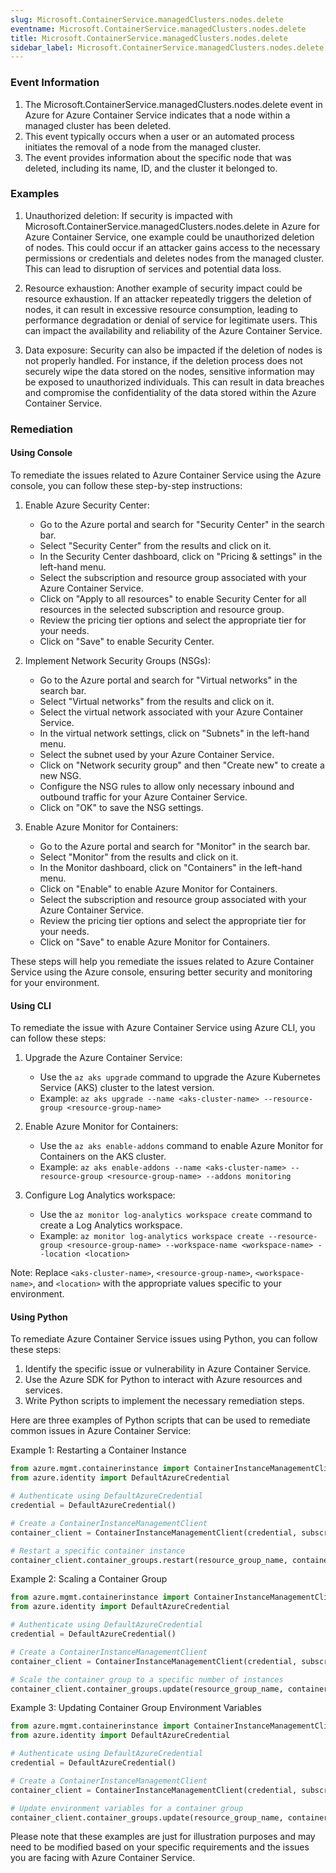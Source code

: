 ```yaml
--- 
slug: Microsoft.ContainerService.managedClusters.nodes.delete
eventname: Microsoft.ContainerService.managedClusters.nodes.delete
title: Microsoft.ContainerService.managedClusters.nodes.delete
sidebar_label: Microsoft.ContainerService.managedClusters.nodes.delete
---
```

                       
### Event Information

1. The Microsoft.ContainerService.managedClusters.nodes.delete event in Azure for Azure Container Service indicates that a node within a managed cluster has been deleted.
2. This event typically occurs when a user or an automated process initiates the removal of a node from the managed cluster.
3. The event provides information about the specific node that was deleted, including its name, ID, and the cluster it belonged to.


### Examples

1. Unauthorized deletion: If security is impacted with Microsoft.ContainerService.managedClusters.nodes.delete in Azure for Azure Container Service, one example could be unauthorized deletion of nodes. This could occur if an attacker gains access to the necessary permissions or credentials and deletes nodes from the managed cluster. This can lead to disruption of services and potential data loss.

2. Resource exhaustion: Another example of security impact could be resource exhaustion. If an attacker repeatedly triggers the deletion of nodes, it can result in excessive resource consumption, leading to performance degradation or denial of service for legitimate users. This can impact the availability and reliability of the Azure Container Service.

3. Data exposure: Security can also be impacted if the deletion of nodes is not properly handled. For instance, if the deletion process does not securely wipe the data stored on the nodes, sensitive information may be exposed to unauthorized individuals. This can result in data breaches and compromise the confidentiality of the data stored within the Azure Container Service.

### Remediation

#### Using Console

To remediate the issues related to Azure Container Service using the Azure console, you can follow these step-by-step instructions:

1. Enable Azure Security Center:
   - Go to the Azure portal and search for "Security Center" in the search bar.
   - Select "Security Center" from the results and click on it.
   - In the Security Center dashboard, click on "Pricing & settings" in the left-hand menu.
   - Select the subscription and resource group associated with your Azure Container Service.
   - Click on "Apply to all resources" to enable Security Center for all resources in the selected subscription and resource group.
   - Review the pricing tier options and select the appropriate tier for your needs.
   - Click on "Save" to enable Security Center.

2. Implement Network Security Groups (NSGs):
   - Go to the Azure portal and search for "Virtual networks" in the search bar.
   - Select "Virtual networks" from the results and click on it.
   - Select the virtual network associated with your Azure Container Service.
   - In the virtual network settings, click on "Subnets" in the left-hand menu.
   - Select the subnet used by your Azure Container Service.
   - Click on "Network security group" and then "Create new" to create a new NSG.
   - Configure the NSG rules to allow only necessary inbound and outbound traffic for your Azure Container Service.
   - Click on "OK" to save the NSG settings.

3. Enable Azure Monitor for Containers:
   - Go to the Azure portal and search for "Monitor" in the search bar.
   - Select "Monitor" from the results and click on it.
   - In the Monitor dashboard, click on "Containers" in the left-hand menu.
   - Click on "Enable" to enable Azure Monitor for Containers.
   - Select the subscription and resource group associated with your Azure Container Service.
   - Review the pricing tier options and select the appropriate tier for your needs.
   - Click on "Save" to enable Azure Monitor for Containers.

These steps will help you remediate the issues related to Azure Container Service using the Azure console, ensuring better security and monitoring for your environment.

#### Using CLI

To remediate the issue with Azure Container Service using Azure CLI, you can follow these steps:

1. Upgrade the Azure Container Service: 
   - Use the `az aks upgrade` command to upgrade the Azure Kubernetes Service (AKS) cluster to the latest version.
   - Example: `az aks upgrade --name <aks-cluster-name> --resource-group <resource-group-name>`

2. Enable Azure Monitor for Containers:
   - Use the `az aks enable-addons` command to enable Azure Monitor for Containers on the AKS cluster.
   - Example: `az aks enable-addons --name <aks-cluster-name> --resource-group <resource-group-name> --addons monitoring`

3. Configure Log Analytics workspace:
   - Use the `az monitor log-analytics workspace create` command to create a Log Analytics workspace.
   - Example: `az monitor log-analytics workspace create --resource-group <resource-group-name> --workspace-name <workspace-name> --location <location>`

Note: Replace `<aks-cluster-name>`, `<resource-group-name>`, `<workspace-name>`, and `<location>` with the appropriate values specific to your environment.

#### Using Python

To remediate Azure Container Service issues using Python, you can follow these steps:

1. Identify the specific issue or vulnerability in Azure Container Service.
2. Use the Azure SDK for Python to interact with Azure resources and services.
3. Write Python scripts to implement the necessary remediation steps.

Here are three examples of Python scripts that can be used to remediate common issues in Azure Container Service:

Example 1: Restarting a Container Instance
```python
from azure.mgmt.containerinstance import ContainerInstanceManagementClient
from azure.identity import DefaultAzureCredential

# Authenticate using DefaultAzureCredential
credential = DefaultAzureCredential()

# Create a ContainerInstanceManagementClient
container_client = ContainerInstanceManagementClient(credential, subscription_id)

# Restart a specific container instance
container_client.container_groups.restart(resource_group_name, container_group_name, container_instance_name)
```

Example 2: Scaling a Container Group
```python
from azure.mgmt.containerinstance import ContainerInstanceManagementClient
from azure.identity import DefaultAzureCredential

# Authenticate using DefaultAzureCredential
credential = DefaultAzureCredential()

# Create a ContainerInstanceManagementClient
container_client = ContainerInstanceManagementClient(credential, subscription_id)

# Scale the container group to a specific number of instances
container_client.container_groups.update(resource_group_name, container_group_name, {'containers': [{'name': container_name, 'resources': {'requests': {'cpu': '1', 'memoryInGB': '1'}}}]})
```

Example 3: Updating Container Group Environment Variables
```python
from azure.mgmt.containerinstance import ContainerInstanceManagementClient
from azure.identity import DefaultAzureCredential

# Authenticate using DefaultAzureCredential
credential = DefaultAzureCredential()

# Create a ContainerInstanceManagementClient
container_client = ContainerInstanceManagementClient(credential, subscription_id)

# Update environment variables for a container group
container_client.container_groups.update(resource_group_name, container_group_name, {'containers': [{'name': container_name, 'environment_variables': {'VAR_NAME': 'VAR_VALUE'}}]})
```

Please note that these examples are just for illustration purposes and may need to be modified based on your specific requirements and the issues you are facing with Azure Container Service.


 